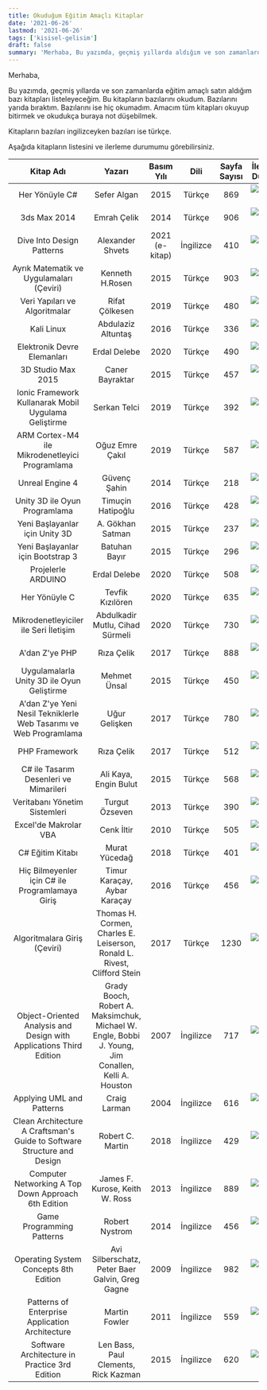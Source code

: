 ```yaml
---
title: Okuduğum Eğitim Amaçlı Kitaplar
date: '2021-06-26'
lastmod: '2021-06-26'
tags: ['kisisel-gelisim']
draft: false
summary: 'Merhaba, Bu yazımda, geçmiş yıllarda aldığım ve son zamanlarda eğitim amaçlı satın aldığım bazı kitapları listeleyeceğim. Bu kitapların bazılarını...'
---
```


Merhaba,

Bu yazımda, geçmiş yıllarda ve son zamanlarda eğitim amaçlı satın aldığım bazı kitapları listeleyeceğim. 
Bu kitapların bazılarını okudum. Bazılarını yarıda bıraktım. Bazılarını ise hiç okumadım.
Amacım tüm kitapları okuyup bitirmek ve okudukça buraya not düşebilmek.

Kitapların bazıları ingilizceyken bazıları ise türkçe.

Aşağıda kitapların listesini ve ilerleme durumumu görebilirsiniz. 

|                          Kitap Adı                           |                            Yazarı                            |   Basım Yılı   |   Dili    | Sayfa Sayısı |              İlerleme Durumu               |
| :----------------------------------------------------------: | :----------------------------------------------------------: | :------------: | :-------: | :----------: | :----------------------------------------: |
|                        Her Yönüyle C#                        |                         Sefer Algan                          |      2015      |  Türkçe   |     869      | ![Progress](https://progress-bar.dev/65/)  |
|                         3ds Max 2014                         |                         Emrah Çelik                          |      2014      |  Türkçe   |     906      |  ![Progress](https://progress-bar.dev/0/)  |
|                  Dive Into Design Patterns                   |                       Alexander Shvets                       | 2021 (e-kitap) | İngilizce |     410      |  ![Progress](https://progress-bar.dev/0/)  |
|           Ayrık Matematik ve Uygulamaları (Çeviri)           |                       Kenneth H.Rosen                        |      2015      |  Türkçe   |     903      |  ![Progress](https://progress-bar.dev/0/)  |
|                Veri Yapıları ve Algoritmalar                 |                        Rifat Çölkesen                        |      2019      |  Türkçe   |     480      | ![Progress](https://progress-bar.dev/12/)  |
|                          Kali Linux                          |                      Abdulaziz Altuntaş                      |      2016      |  Türkçe   |     336      |  ![Progress](https://progress-bar.dev/0/)  |
|                 Elektronik Devre Elemanları                  |                         Erdal Delebe                         |      2020      |  Türkçe   |     490      |  ![Progress](https://progress-bar.dev/0/)  |
|                      3D Studio Max 2015                      |                       Caner Bayraktar                        |      2015      |  Türkçe   |     457      | ![Progress](https://progress-bar.dev/100/) |
|     Ionic Framework Kullanarak Mobil Uygulama Geliştirme     |                         Serkan Telci                         |      2019      |  Türkçe   |     392      |  ![Progress](https://progress-bar.dev/0/)  |
|        ARM Cortex-M4 ile Mikrodenetleyici Programlama        |                       Oğuz Emre Çakıl                        |      2019      |  Türkçe   |     587      |  ![Progress](https://progress-bar.dev/0/)  |
|                       Unreal Engine 4                        |                         Güvenç Şahin                         |      2014      |  Türkçe   |     218      | ![Progress](https://progress-bar.dev/100/) |
|                Unity 3D ile Oyun Programlama                 |                      Timuçin Hatipoğlu                       |      2016      |  Türkçe   |     428      | ![Progress](https://progress-bar.dev/100/) |
|                Yeni Başlayanlar için Unity 3D                |                       A. Gökhan Satman                       |      2015      |  Türkçe   |     237      | ![Progress](https://progress-bar.dev/100/) |
|              Yeni Başlayanlar için Bootstrap 3               |                        Batuhan Bayır                         |      2015      |  Türkçe   |     296      | ![Progress](https://progress-bar.dev/100/) |
|                      Projelerle ARDUINO                      |                         Erdal Delebe                         |      2020      |  Türkçe   |     508      |  ![Progress](https://progress-bar.dev/0/)  |
|                        Her Yönüyle C                         |                       Tevfik Kızılören                       |      2020      |  Türkçe   |     635      |  ![Progress](https://progress-bar.dev/0/)  |
|            Mikrodenetleyiciler ile Seri İletişim             |               Abdulkadir Mutlu, Cihad Sürmeli                |      2020      |  Türkçe   |     730      |  ![Progress](https://progress-bar.dev/0/)  |
|                        A'dan Z'ye PHP                        |                          Rıza Çelik                          |      2017      |  Türkçe   |     888      |  ![Progress](https://progress-bar.dev/0/)  |
|          Uygulamalarla Unity 3D ile Oyun Geliştirme          |                         Mehmet Ünsal                         |      2015      |  Türkçe   |     450      | ![Progress](https://progress-bar.dev/100/) |
| A'dan Z'ye Yeni Nesil Tekniklerle Web Tasarımı ve Web Programlama |                        Uğur Gelişken                         |      2017      |  Türkçe   |     780      |  ![Progress](https://progress-bar.dev/0/)  |
|                        PHP Framework                         |                          Rıza Çelik                          |      2017      |  Türkçe   |     512      |  ![Progress](https://progress-bar.dev/0/)  |
|            C# ile Tasarım Desenleri ve Mimarileri            |                    Ali Kaya, Engin Bulut                     |      2015      |  Türkçe   |     568      |  ![Progress](https://progress-bar.dev/0/)  |
|                Veritabanı Yönetim Sistemleri                 |                        Turgut Özseven                        |      2013      |  Türkçe   |     390      |  ![Progress](https://progress-bar.dev/0/)  |
|                    Excel'de Makrolar VBA                     |                          Cenk İltir                          |      2010      |  Türkçe   |     505      |  ![Progress](https://progress-bar.dev/0/)  |
|                       C# Eğitim Kitabı                       |                        Murat Yücedağ                         |      2018      |  Türkçe   |     401      |  ![Progress](https://progress-bar.dev/0/)  |
|       Hiç Bilmeyenler için C# ile Programlamaya Giriş        |                 Timur Karaçay, Aybar Karaçay                 |      2016      |  Türkçe   |     456      |  ![Progress](https://progress-bar.dev/0/)  |
|                 Algoritmalara Giriş (Çeviri)                 | Thomas H. Cormen, Charles E. Leiserson, Ronald L. Rivest, Clifford Stein |      2017      |  Türkçe   |     1230     |  ![Progress](https://progress-bar.dev/0/)  |
| Object-Oriented Analysis and Design with Applications Third Edition | Grady Booch, Robert A. Maksimchuk, Michael W. Engle, Bobbi J. Young, Jim Conallen, Kelli A. Houston |      2007      | İngilizce |     717      |  ![Progress](https://progress-bar.dev/0/)  |
|                  Applying UML and Patterns                   |                         Craig Larman                         |      2004      | İngilizce |     616      |  ![Progress](https://progress-bar.dev/0/)  |
| Clean Architecture A Craftsman's Guide to Software Structure and Design |                       Robert C. Martin                       |      2018      | İngilizce |     429      | ![Progress](https://progress-bar.dev/40/)  |
|     Computer Networking A Top Down Approach 6th Edition      |                James F. Kurose, Keith W. Ross                |      2013      | İngilizce |     889      |  ![Progress](https://progress-bar.dev/0/)  |
|                  Game Programming Patterns                   |                        Robert Nystrom                        |      2014      | İngilizce |     456      |  ![Progress](https://progress-bar.dev/0/)  |
|            Operating System Concepts 8th Edition             |       Avi Silberschatz, Peter Baer Galvin, Greg Gagne        |      2009      | İngilizce |     982      |  ![Progress](https://progress-bar.dev/0/)  |
|       Patterns of Enterprise Application Architecture        |                        Martin Fowler                         |      2011      | İngilizce |     559      |  ![Progress](https://progress-bar.dev/0/)  |
|        Software Architecture in Practice 3rd Edition         |             Len Bass, Paul Clements, Rick Kazman             |      2015      | İngilizce |     620      |  ![Progress](https://progress-bar.dev/0/)  |